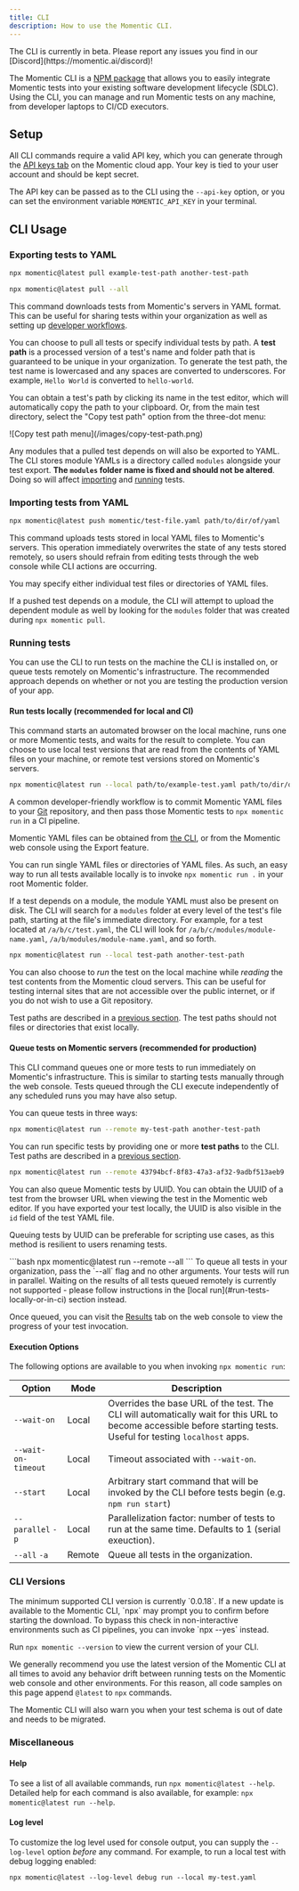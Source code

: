 ```yaml
---
title: CLI
description: How to use the Momentic CLI.
---
```


<Info>
  The CLI is currently in beta. Please report any issues you find in our
  [Discord](https://momentic.ai/discord)!
</Info>

The Momentic CLI is a [NPM package](https://www.npmjs.com/package/momentic) that allows you to easily integrate Momentic tests into your existing software development lifecycle (SDLC). Using the CLI, you can manage and run Momentic tests on any machine, from developer laptops to CI/CD executors.

## Setup

All CLI commands require a valid API key, which you can generate through the [API keys tab](https://app.momentic.ai/api-keys) on the Momentic cloud app. Your key is tied to your user account and should be kept secret.

The API key can be passed as to the CLI using the `--api-key` option, or you can set the environment variable `MOMENTIC_API_KEY` in your terminal.

## CLI Usage

### Exporting tests to YAML

```bash
npx momentic@latest pull example-test-path another-test-path
```

```bash
npx momentic@latest pull --all
```

This command downloads tests from Momentic's servers in YAML format. This can be useful for sharing tests within your organization as well as setting up [developer workflows](#run-tests-locally-recommended-for-local-and-ci).

You can choose to pull all tests or specify individual tests by path. A **test path** is a processed version of a test's name and folder path that is guaranteed to be unique in your organization. To generate the test path, the test name is lowercased and any spaces are converted to underscores. For example, `Hello World` is converted to `hello-world`.

You can obtain a test's path by clicking its name in the test editor, which will automatically copy the path to your clipboard. Or, from the main test directory, select the "Copy test path" option from the three-dot menu:

<Frame className="w-28" center caption="Copy test path menu">
  ![Copy test path menu](/images/copy-test-path.png)
</Frame>

Any modules that a pulled test depends on will also be exported to YAML. The CLI stores module YAMLs is a directory called `modules` alongside your test export. **The `modules` folder name is fixed and should not be altered**. Doing so will affect [importing](#importing-tests-from-yaml) and [running](#running-tests) tests.

### Importing tests from YAML

```bash
npx momentic@latest push momentic/test-file.yaml path/to/dir/of/yaml
```

This command uploads tests stored in local YAML files to Momentic's servers. This operation immediately overwrites the state of any tests stored remotely, so users should refrain from editing tests through the web console while CLI actions are occurring.

You may specify either individual test files or directories of YAML files.

If a pushed test depends on a module, the CLI will attempt to upload the dependent module as well by looking for the `modules` folder that was created during `npx momentic pull`.

### Running tests

You can use the CLI to run tests on the machine the CLI is installed on, or queue tests remotely on Momentic's infrastructure. The recommended approach depends on whether or not you are testing the production version of your app.

#### Run tests locally (recommended for local and CI)

This command starts an automated browser on the local machine, runs one or more Momentic tests, and waits for the result to complete. You can choose to use local test versions that are read from the contents of YAML files on your machine, or remote test versions stored on Momentic's servers.

  <Tabs>
  <Tab title="Use local YAML">

```bash
npx momentic@latest run --local path/to/example-test.yaml path/to/dir/of/yamls/
```

A common developer-friendly workflow is to commit Momentic YAML files to your [Git](https://www.atlassian.com/git/tutorials/using-branches) repository, and then pass those Momentic tests to `npx momentic run` in a CI pipeline.

Momentic YAML files can be obtained from [the CLI](#exporting-tests-to-yaml), or from the Momentic web console using the Export feature.

You can run single YAML files or directories of YAML files. As such, an easy way to run all tests available locally is to invoke `npx momentic run .` in your root Momentic folder.

If a test depends on a module, the module YAML must also be present on disk. The CLI will search for a `modules` folder at every level of the test's file path, starting at the file's immediate directory. For example, for a test located at `/a/b/c/test.yaml`, the CLI will look for `/a/b/c/modules/module-name.yaml`, `/a/b/modules/module-name.yaml`, and so forth.

  </Tab>

<Tab title="Use remote test versions">

```bash
npx momentic@latest run --local test-path another-test-path
```

You can also choose to _run_ the test on the local machine while _reading_ the
test contents from the Momentic cloud servers. This can be useful for testing
internal sites that are not accessible over the public internet, or if you do not wish to use a Git repository.

Test paths are described in a [previous section](#exporting-tests-to-yaml). The test paths should not files or directories that exist locally.

</Tab>

</Tabs>

#### Queue tests on Momentic servers (recommended for production)

This CLI command queues one or more tests to run immediately on Momentic's infrastructure. This is similar to starting tests manually through the web console. Tests queued through the CLI execute independently of any scheduled runs you may have also setup.

You can queue tests in three ways:

<Tabs>
  <Tab title="By test path">

```bash
npx momentic@latest run --remote my-test-path another-test-path
```

You can run specific tests by providing one or more **test paths** to the CLI. Test paths are described in a [previous section](#exporting-tests-to-yaml).

  </Tab>

  <Tab title="By UUID">

```bash
npx momentic@latest run --remote 43794bcf-8f83-47a3-af32-9adbf513aeb9
```

You can also queue Momentic tests by UUID. You can obtain the UUID of a test from the browser URL when viewing the test in the Momentic web editor. If you have exported your test locally, the UUID is also visible in the `id` field of the test YAML file.

Queuing tests by UUID can be preferable for scripting use cases, as this method is resilient to users renaming tests.

  </Tab>

  <Tab title="All tests">
```bash
npx momentic@latest run --remote --all
```
  To queue all tests in your organization, pass the `--all` flag and no other arguments. Your tests will run in parallel. Waiting on the results of all tests queued remotely is currently not supported - please follow instructions in the [local run](#run-tests-locally-or-in-ci) section instead.
  </Tab>
</Tabs>

Once queued, you can visit the [Results](https://app.momentic.ai/runs) tab on the web console to view the progress of your test invocation.

#### Execution Options

The following options are available to you when invoking `npx momentic run`:

| Option              | Mode   | Description                                                                                                                                                       |
| ------------------- | ------ | ----------------------------------------------------------------------------------------------------------------------------------------------------------------- |
| `--wait-on`         | Local  | Overrides the base URL of the test. The CLI will automatically wait for this URL to become accessible before starting tests. Useful for testing `localhost` apps. |
| `--wait-on-timeout` | Local  | Timeout associated with `--wait-on`.                                                                                                                              |
| `--start`           | Local  | Arbitrary start command that will be invoked by the CLI before tests begin (e.g. `npm run start`)                                                                 |
| `--parallel` `-p`   | Local  | Parallelization factor: number of tests to run at the same time. Defaults to 1 (serial exeuction).                                                                |
| `--all` `-a`        | Remote | Queue all tests in the organization.                                                                                                                              |

### CLI Versions

<Warning>
  The minimum supported CLI version is currently `0.0.18`.
</Warning>

<Warning>
  If a new update is available to the Momentic CLI, `npx` may prompt you to
  confirm before starting the download. To bypass this check in non-interactive
  environments such as CI pipelines, you can invoke `npx --yes` instead.
</Warning>

Run `npx momentic --version` to view the current version of your CLI.

We generally recommend you use the latest version of the Momentic CLI at all times to avoid any behavior drift between running tests on the Momentic web console and other environments. For this reason, all code samples on this page append `@latest` to `npx` commands.

The Momentic CLI will also warn you when your test schema is out of date and needs to be migrated.

### Miscellaneous

#### Help

To see a list of all available commands, run `npx momentic@latest --help`. Detailed help for each command is also available, for example: `npx momentic@latest run --help`.

#### Log level

To customize the log level used for console output, you can supply the `--log-level` option _before_ any command. For example, to run a local test with debug logging enabled:

```
npx momentic@latest --log-level debug run --local my-test.yaml
```
